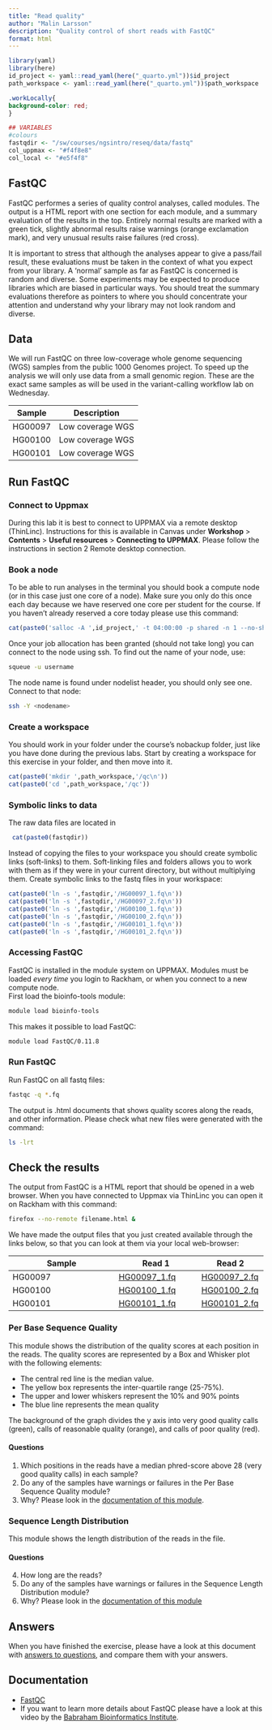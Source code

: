 ```yaml
---
title: "Read quality"
author: "Malin Larsson"
description: "Quality control of short reads with FastQC"
format: html
---
```


```r
library(yaml)
library(here)
id_project <- yaml::read_yaml(here("_quarto.yml"))$id_project
path_workspace <- yaml::read_yaml(here("_quarto.yml"))$path_workspace
```

```css
.workLocally{
background-color: red;
}
```

```r
## VARIABLES
#colours
fastqdir <- "/sw/courses/ngsintro/reseq/data/fastq"
col_uppmax <- "#f4f8e8"
col_local <- "#e5f4f8"
```

## FastQC

FastQC performes a series of quality control analyses, called modules. The output is a HTML report with one section for each module, and a summary evaluation of the results in the top. Entirely normal results are marked with a green tick, slightly abnormal results raise warnings (orange exclamation mark), and very unusual results raise failures (red cross).

It is important to stress that although the analyses appear to give a pass/fail result, these evaluations must be taken in the context of what you expect from your library. A 'normal' sample as far as FastQC is concerned is random and diverse. Some experiments may be expected to produce libraries which are biased in particular ways. You should treat the summary evaluations therefore as pointers to where you should concentrate your attention and understand why your library may not look random and diverse.

## Data

We will run FastQC on three low-coverage whole genome sequencing (WGS) samples from the public 1000 Genomes project. To speed up the analysis we will only use data from a small genomic region. These are the exact same samples as will be used in the variant-calling workflow lab on Wednesday.  

Sample        | Description
------------- | ----------
HG00097       | Low coverage WGS
HG00100       | Low coverage WGS
HG00101       | Low coverage WGS

## Run FastQC

### Connect to Uppmax

During this lab it is best to connect to UPPMAX via a remote desktop (ThinLinc). Instructions for this is available in Canvas under **Workshop** > **Contents** > **Useful resources** > **Connecting to UPPMAX**. Please follow the instructions in section 2 Remote desktop connection.

### Book a node

To be able to run analyses in the terminal you should book a  compute node (or in this case just one core of a node). Make sure you only do this once each day because we have reserved one core per student for the course. If you haven't already reserved a core today please use this command:

```r
cat(paste0('salloc -A ',id_project,' -t 04:00:00 -p shared -n 1 --no-shell &'))
```

Once your job allocation has been granted (should not take long) you can connect to the node using ssh. To find out the name of your node, use:

```bash
squeue -u username
```

The node name is found under nodelist header, you should only see one. Connect to that node:

```bash
ssh -Y <nodename>
```

### Create a workspace

You should work in your folder under the course's nobackup folder, just like you have done during the previous labs. Start by creating a workspace for this exercise in your folder, and then move into it.

```r
cat(paste0('mkdir ',path_workspace,'/qc\n'))
cat(paste0('cd ',path_workspace,'/qc'))
```

### Symbolic links to data

The raw data files are located in

```r
 cat(paste0(fastqdir))
```

Instead of copying the files to your workspace you should create symbolic links (soft-links) to them. Soft-linking files and folders allows you to work with them as if they were in your current directory, but without multiplying them. Create symbolic links to the fastq files in your workspace:

```r
cat(paste0('ln -s ',fastqdir,'/HG00097_1.fq\n'))
cat(paste0('ln -s ',fastqdir,'/HG00097_2.fq\n'))  
cat(paste0('ln -s ',fastqdir,'/HG00100_1.fq\n'))
cat(paste0('ln -s ',fastqdir,'/HG00100_2.fq\n'))
cat(paste0('ln -s ',fastqdir,'/HG00101_1.fq\n'))
cat(paste0('ln -s ',fastqdir,'/HG00101_2.fq\n'))
```

### Accessing FastQC

FastQC is installed in the module system on UPPMAX. Modules must be loaded *every time* you login to Rackham, or when you connect to a new compute node.  
First load the bioinfo-tools module:

```bash
module load bioinfo-tools
```

This makes it possible to load FastQC:

```bash
module load FastQC/0.11.8
```

### Run FastQC

Run FastQC on all fastq files:

```bash
fastqc -q *.fq
```

The output is .html documents that shows quality scores along the reads, and other information. Please check what new files were generated with the command:

```bash
ls -lrt
```

## Check the results

The output from FastQC is a HTML report that should be opened in a web browser. When you have connected to Uppmax via ThinLinc you can open it on Rackham with this command:

```bash
firefox --no-remote filename.html &
```

We have made the output files that you just created available through the links below, so that you can look at them via your local web-browser:

Sample        | Read 1 | Read 2
------------- | ---------- | --------
HG00097       | [HG00097_1.fq](assets/HG00097_1_fastqc.html) | [HG00097_2.fq](assets/HG00097_2_fastqc.html)
HG00100       | [HG00100_1.fq](assets/HG00100_1_fastqc.html) | [HG00100_2.fq](assets/HG00100_2_fastqc.html)
HG00101       | [HG00101_1.fq](assets/HG00101_1_fastqc.html) | [HG00101_2.fq](assets/HG00101_2_fastqc.html)

### Per Base Sequence Quality

This module shows the distribution of the quality scores at each position in the reads. The quality scores are represented by a Box and Whisker plot with the following elements:

- The central red line is the median value.
- The yellow box represents the inter-quartile range (25-75%).
- The upper and lower whiskers represent the 10% and 90% points
- The blue line represents the mean quality

The background of the graph divides the y axis into very good quality calls (green), calls of reasonable quality (orange), and calls of poor quality (red).

#### Questions

1. Which positions in the reads have a median phred-score above 28 (very good quality calls) in each sample?  
2. Do any of the samples have warnings or failures in the Per Base Sequence Quality module?
3. Why? Please look in the [documentation of this module](https://www.bioinformatics.babraham.ac.uk/projects/fastqc/Help/3%20Analysis%20Modules/2%20Per%20Base%20Sequence%20Quality.html).  

### Sequence Length Distribution

This module shows the length distribution of the reads in the file.  

#### Questions

4. How long are the reads?
5. Do any of the samples have warnings or failures in the Sequence Length Distribution module?
6. Why? Please look in the [documentation of this module](https://www.bioinformatics.babraham.ac.uk/projects/fastqc/Help/3%20Analysis%20Modules/7%20Sequence%20Length%20Distribution.html)

## Answers  

When you have finished the exercise, please have a look at this document with [answers to questions](lab_qc_answers.pdf), and compare them with your answers.  

## Documentation

- [FastQC](https://www.bioinformatics.babraham.ac.uk/projects/fastqc)
- If you want to learn more details about FastQC please have a look at this video by the [Babraham Bioinformatics Institute]( http://www.youtube.com/watch?v=bz93ReOv87Y).

